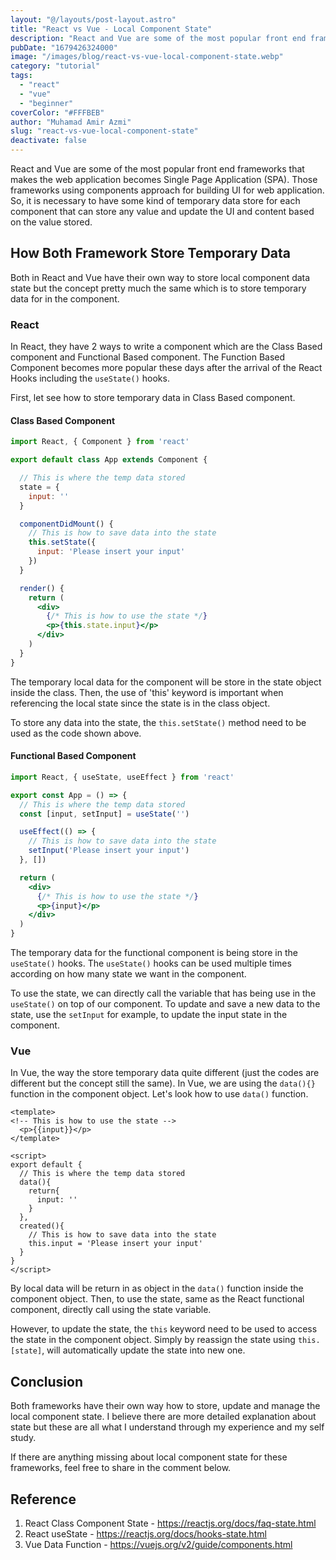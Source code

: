 ```yaml
---
layout: "@/layouts/post-layout.astro"
title: "React vs Vue - Local Component State"
description: "React and Vue are some of the most popular front end frameworks that makes the web application becomes Single Page Application (SPA). Those frameworks using components approach for building UI for web application. So, it is necessary to have some kind of temporary data store for each component that can store any value and update the UI and content based on the value stored."
pubDate: "1679426324000"
image: "/images/blog/react-vs-vue-local-component-state.webp"
category: "tutorial"
tags: 
  - "react"
  - "vue"
  - "beginner"
coverColor: "#FFFBEB"
author: "Muhamad Amir Azmi"
slug: "react-vs-vue-local-component-state"
deactivate: false
---
```

React and Vue are some of the most popular front end frameworks that makes the web application becomes Single Page Application (SPA). Those frameworks using components approach for building UI for web application. So, it is necessary to have some kind of temporary data store for each component that can store any value and update the UI and content based on the value stored.

## How Both Framework Store Temporary Data
Both in React and Vue have their own way to store local component data state but the concept pretty much the same which is to store temporary data for in the component.

### React
In React, they have 2 ways to write a component which are the Class Based component and Functional Based component. The Function Based Component becomes more popular these days after the arrival of the React Hooks including the `useState()` hooks.

First, let see how to store temporary data in Class Based component.

#### Class Based Component

```jsx
import React, { Component } from 'react'

export default class App extends Component {

  // This is where the temp data stored
  state = {
    input: ''
  }

  componentDidMount() {
    // This is how to save data into the state
    this.setState({
      input: 'Please insert your input'
    })
  }

  render() {
    return (
      <div>
        {/* This is how to use the state */}
        <p>{this.state.input}</p>
      </div>
    )
  }
}

```

The temporary local data for the component will be store in the state object inside the class. Then, the use of 'this' keyword is important when referencing the local state since the state is in the class object.

To store any data into the state, the `this.setState()` method need to be used as the code shown above.

#### Functional Based Component
```jsx
import React, { useState, useEffect } from 'react'

export const App = () => {
  // This is where the temp data stored
  const [input, setInput] = useState('')

  useEffect(() => {
    // This is how to save data into the state
    setInput('Please insert your input')
  }, [])

  return (
    <div>
      {/* This is how to use the state */}
      <p>{input}</p>
    </div>
  )
}
```

The temporary data for the functional component is being store in the `useState()` hooks. The `useState()` hooks can be used multiple times according on how many state we want in the component.

To use the state, we can directly call the variable that has being use in the `useState()` on top of our component. To update and save a new data to the state, use the `setInput` for example, to update the input state in the component.

### Vue
In Vue, the way the store temporary data quite different (just the codes are different but the concept still the same). In Vue, we are using the `data(){}` function in the component object. Let's look how to use `data()` function.

```vue
<template>
<!-- This is how to use the state -->
  <p>{{input}}</p>
</template>

<script>
export default {
  // This is where the temp data stored
  data(){
    return{
      input: ''
    }
  },
  created(){
    // This is how to save data into the state
    this.input = 'Please insert your input'
  }
}
</script>
```
By local data will be return in as object in the `data()` function inside the component object. Then, to use the state, same as the React functional component, directly call using the state variable.

However, to update the state, the `this` keyword need to be used to access the state in the component object. Simply by reassign the state using `this.[state]`, will automatically update the state into new one.

## Conclusion
Both frameworks have their own way how to store, update and manage the local component state. I believe there are more detailed explanation about state but these are all what I understand through my experience and my self study.

If there are anything missing about local component state for these frameworks, feel free to share in the comment below.

## Reference
1. React Class Component State - https://reactjs.org/docs/faq-state.html
2. React useState - https://reactjs.org/docs/hooks-state.html
3. Vue Data Function - https://vuejs.org/v2/guide/components.html

